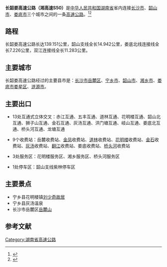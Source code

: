 {{中国高速公路信息框
| 编号 = 湘高速S50
| 名称 = 长韶娄高速公路
| 自定头部 = 
| 地圖 = 
| 路線簡稱 = 长韶娄高速
| 最近通車日期 = 2014年12月31日<ref>{{cite web |url=http://news.163.com/15/0507/09/AP0KSOF200014AEE.html |title=长沙出城从学士收费站也可走长韶娄高速了 |accessdate=2015-05-07 |date=2015-05-07|work=网易 |language= |archive-url=https://web.archive.org/web/20150518090922/http://news.163.com/15/0507/09/AP0KSOF200014AEE.html |archive-date=2015-05-18 |dead-url=yes }}</ref>
| 规划总里程 = 139.151
| 起點 = [[湖南省|湖南省]][[长沙市|长沙市]]
| 終點 = 湖南省[[娄底市|娄底市]]
| 出口處數 = 13
| 服务区数 = 3
|车道數= 4
|停車區數=1
}} 
'''长韶娄高速公路（湘高速S50）'''是[[中华人民共和国|中华人民共和国]][[湖南省|湖南省]]省内连接[[长沙市|长沙市]]、[[韶山市|韶山市]]、[[娄底市|娄底市]]三个城市之间的一条[[高速公路|高速公路]]。<ref>{{cite web |url=http://hunan.voc.com.cn/article/201502/201502140901245880.html |title= 图文详解长韶娄高速公路行车攻略|accessdate=2015-05-07|date=2015-02-14 |publisher= |work=华声在线 |language= }}</ref><ref>{{cite web |url=http://www.xxcb.cn/chengzibaoliao/cshy/2015-01-23/8960931.html |title=长韶娄高速通车了 从长沙怎么上你知道吗|accessdate=2015-05-07 |date=2015-01-23|publisher= |work=潇湘晨报 |language= }}</ref>

==路程==
长韶娄高速公路长达139.151公里，韶山支线全长14.942公里，娄底北线连接线全长7.226公里，双江连接线全长11.283公里。

==主要城市==
长韶娄高速公路经过的主要县市是：[[长沙市|长沙市]][[岳麓区|岳麓区]]、[[宁乡市|宁乡市]]、[[韶山市|韶山市]]、[[湘乡市|湘乡市]]、[[娄底市|娄底市]][[娄星区|娄星区]]、[[涟源市|涟源市]]。

==主要出口==
*13处互通式立体交叉：赤江互通、五丰互通、道林互通、花明楼互通、韶山北互通、狮子山互通、金石互通、灰汤互通、洪门塘互通、岐山互通、娄底北互通、桥头河互通、龙塘互通

*9个收费站：岳麓收费站、[[金凤镇|金凤]]收费站、[[道林镇|道林]]收费站、[[花明楼镇|花明楼]]收费站、[[金石镇|金石]]收费站、[[灰汤镇|灰汤]]收费站、[[翻江镇|翻江]]收费站、娄底收费站、[[桥头河镇|桥头河]]收费站

*3处服务区：花明楼服务区、湘乡服务区、桥头河服务区

*1处停车区：韶山支线紫林停车区

== 主要景点 ==
*宁乡县花明楼镇[[刘少奇故居|刘少奇故居]]
*宁乡县灰汤温泉
*长沙市岳麓区[[岳麓山|岳麓山]]

==参考文献==
{{reflist}}


{{DEFAULTSORT:C长韶娄高速公路}}
[[Category:湖南省高速公路|Category:湖南省高速公路]]